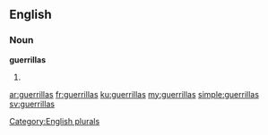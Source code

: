 ==English==

===Noun===
'''guerrillas'''

# {{plural of|guerrilla}}

[[Category:English plurals]]

[[ar:guerrillas]]
[[fr:guerrillas]]
[[ku:guerrillas]]
[[my:guerrillas]]
[[simple:guerrillas]]
[[sv:guerrillas]]